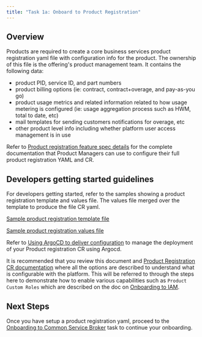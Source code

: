 ```yaml
---
title: "Task 1a: Onboard to Product Registration"
---
```


## Overview

Products are required to create a core business services product registration yaml file with configuration info for the product. The ownership of this file is the offering's product management team. It contains the following data:

- product PID, service ID, and part numbers
- product billing options (ie: contract, contract+overage, and pay-as-you go)
- product usage metrics and related information related to how usage metering is configured (ie: usage aggregation process such as HWM, total to date, etc)
- mail templates for sending customers notifications for overage, etc
- other product level info including whether platform user access management is in use

Refer to [Product registration feature spec details](https://github.acme.com/acme-saas-platform/MCSP-feature-specs/blob/main/architecture/feature-specs/offering-enablement/product-registration/product_registration.md) for the complete documentation that Product Managers can use to configure their full product registration YAML and CR.

## Developers getting started guidelines

For developers getting started, refer to the samples showing a product registration template and values file. The values file merged over the template to produce the file CR yaml.

[Sample product registration template file](./examples/yamls/prod-registration-template.yaml)

[Sample product registration values file](./examples/yamls/prod-registration-values.yaml)

Refer to [Using ArgoCD to deliver configuration](./task-1c-argocd) to manage the deployment of your Product registration CR using Argocd.

It is recommended that you review this document and [Product Registration CR documentation](./examples/cr-docs/product-registration.md) where all the options are described to understand what is configurable with the platform. This will be referred to through the steps here to demonstrate how to enable various capabilities such as `Product Custom Roles` which are described on the doc on [Onboarding to IAM](./task-2-onboard-iam).

## Next Steps

Once you have setup a product registration yaml, proceed to the [Onboarding to Common Service Broker](./task-1b-onboard-csb) task to continue your onboarding.

